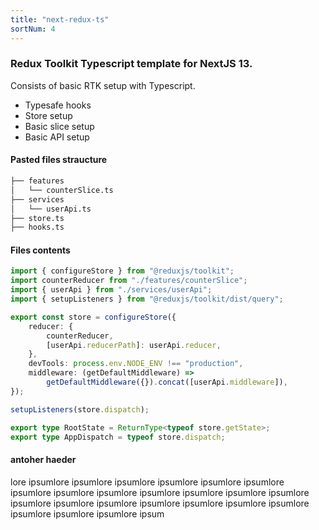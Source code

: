 ```yaml
---
title: "next-redux-ts"
sortNum: 4
---
```


### Redux Toolkit Typescript template for NextJS 13.
Consists of basic RTK setup with Typescript.
- Typesafe hooks
- Store setup
- Basic slice setup
- Basic API setup

#### Pasted files straucture
```bash
├── features
│   └── counterSlice.ts
├── services
│   └── userApi.ts
├── store.ts
├── hooks.ts
```

#### Files contents
```ts title="./features/counterSlice.ts"
import { configureStore } from "@reduxjs/toolkit";
import counterReducer from "./features/counterSlice";
import { userApi } from "./services/userApi";
import { setupListeners } from "@reduxjs/toolkit/dist/query";

export const store = configureStore({
    reducer: {
        counterReducer,
        [userApi.reducerPath]: userApi.reducer,
    },
    devTools: process.env.NODE_ENV !== "production",
    middleware: (getDefaultMiddleware) =>
        getDefaultMiddleware({}).concat([userApi.middleware]),
});

setupListeners(store.dispatch);

export type RootState = ReturnType<typeof store.getState>;
export type AppDispatch = typeof store.dispatch;
```

#### antoher haeder
lore ipsumlore ipsumlore ipsumlore ipsumlore ipsumlore ipsumlore ipsumlore ipsumlore ipsumlore ipsumlore ipsumlore ipsumlore ipsumlore ipsumlore ipsumlore ipsumlore ipsumlore ipsumlore ipsumlore ipsumlore ipsumlore ipsumlore ipsumlore ipsum
